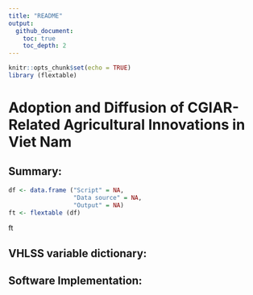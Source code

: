 ```yaml
---
title: "README"
output: 
  github_document:
    toc: true
    toc_depth: 2
---
```


```r
knitr::opts_chunk$set(echo = TRUE)
library (flextable)
```

# Adoption and Diffusion of CGIAR-Related Agricultural Innovations in Viet Nam

## Summary: 

```r
df <- data.frame ("Script" = NA, 
                  "Data source" = NA, 
                  "Output" = NA)
ft <- flextable (df)

```

ft

## VHLSS variable dictionary:


## Software Implementation:
